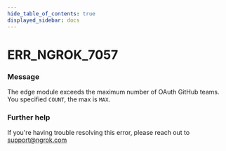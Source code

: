 ```yaml
---
hide_table_of_contents: true
displayed_sidebar: docs
---
```



# ERR_NGROK_7057

### Message

The edge module exceeds the maximum number of OAuth GitHub teams. You specified `COUNT`, the max is `MAX`.

### Further help

If you're having trouble resolving this error, please reach out to [support@ngrok.com](mailto:support@ngrok.com?subject=Help%20with%20ERR_NGROK_7057)

<ErrorDetails error="err_ngrok_7057" />
